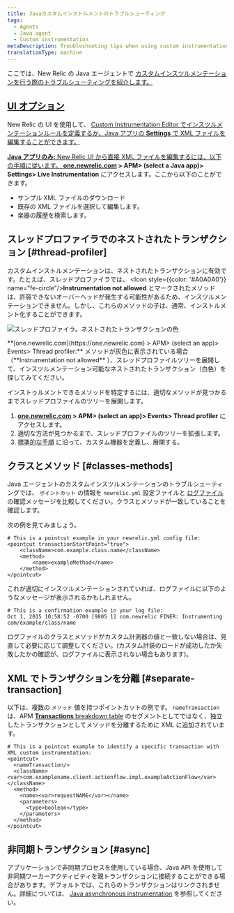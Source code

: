 ```yaml
---
title: Javaカスタムインストルメントのトラブルシューティング
tags:
  - Agents
  - Java agent
  - Custom instrumentation
metaDescription: Troubleshooting tips when using custom instrumentation with your New Relic Java agent.
translationType: machine
---
```



ここでは、New Relic の Java エージェントで [カスタムインスツルメンテーションを行う際のトラブルシューティングを紹介します。](/docs/agents/java-agent/custom-instrumentation/java-custom-instrumentation)

## [UI オプション](/docs/agents/java-agent/custom-instrumentation/java-custom-instrumentation)

[](/docs/agents/java-agent/custom-instrumentation/java-custom-instrumentation)New Relic の UI を使用して、 [Custom Instrumentation Editor でインスツルメンテーションルールを定義するか、Java アプリの **Settings** で XML ファイルを編集することができます。](/docs/agents/java-agent/custom-instrumentation/custom-instrumentation-editor-quickly-customize-your-java-instrumentation)

[](/docs/agents/java-agent/custom-instrumentation/custom-instrumentation-editor-quickly-customize-your-java-instrumentation)

[**Java アプリのみ:** New Relic UI から直接 XML ファイルを編集するには、以下の手順に従います。 ](/docs/agents/java-agent/custom-instrumentation/custom-instrumentation-editor-quickly-customize-your-java-instrumentation)**[one.newrelic.com](https://one.newrelic.com) > APM> (select a Java app)> Settings> Live Instrumentation** にアクセスします。ここから以下のことができます。

- サンプル XML ファイルのダウンロード
- 既存の XML ファイルを選択して編集します。
- 楽器の履歴を検索します。

## スレッドプロファイラでのネストされたトランザクション [#thread-profiler]

カスタムインストルメンテーションは、ネストされたトランザクションに有効です。たとえば、スレッドプロファイラでは、 <Icon style={{color: '#A0A0A0'}} name="fe-circle"/>**Instrumentation not allowed** とマークされたメソッドは、許容できないオーバーヘッドが発生する可能性があるため、インスツルメンテーションできません。しかし、これらのメソッドの子は、通常、インストルメント化することができます。

<img
  src={cropJavaCustomInstColors}
  title="スレッドプロファイラ。ネストされたトランザクションの色"
  alt="スレッドプロファイラ。ネストされたトランザクションの色"
/>

<figcaption>
  **[one.newrelic.com](https://one.newrelic.com) > APM> (select an app)> Events>
  Thread profiler:** メソッドが灰色に表示されている場合（**Instrumentation not
  allowed**
  ）、スレッドプロファイルツリーを展開して、インスツルメンテーション可能なネストされたトランザクション（白色）を探してみてください。
</figcaption>

インストゥルメントできるメソッドを特定するには、適切なメソッドが見つかるまでスレッドプロファイルのツリーを展開します。

1. **[one.newrelic.com](https://one.newrelic.com) > APM> (select an app)> Events> Thread profiler** にアクセスします。
2. 適切な方法が見つかるまで、スレッドプロファイルのツリーを拡張します。
3. [標準的な手順](/docs/agents/java-agent/custom-instrumentation/custom-instrumentation-editor-quickly-customize-your-java-instrumentation) に沿って、カスタム機器を定義し、展開する。

## クラスとメソッド [#classes-methods]

Java エージェントのカスタムインスツルメンテーションのトラブルシューティングでは、 `ポイントカット` の情報を `newrelic.yml` 設定ファイルと [ログファイル](/docs/agents/java-agent/troubleshooting/generating-logs-troubleshooting-java) の確認メッセージを比較してください。クラスとメソッドが一致していることを確認します。

次の例を見てみましょう。

```
# This is a pointcut example in your newrelic.yml config file:
<pointcut transactionStartPoint="true">
    <className>com.example.class.name</className>
    <method>
        <name>exampleMethod</name>
    </method>
</pointcut>
```

これが適切にインスツルメンテーションされていれば、ログファイルに以下のようなメッセージが表示されるかもしれません。

```
# This is a confirmation example in your log file:
Oct 1, 2015 10:58:52 -0700 [9805 1] com.newrelic FINER: Instrumenting com/example/class/name
```

ログファイルのクラスとメソッドがカスタム計測器の値と一致しない場合は、見直して必要に応じて調整してください。(カスタム計装のロードが成功したか失敗したかの確認が、ログファイルに表示されない場合もあります)。

## XML でトランザクションを分離 [#separate-transaction]

以下は、複数の `メソッド` 値を持つポイントカットの例です。 `nameTransaction` は、APM [**Transactions** breakdown table](/docs/apm/applications-menu/monitoring/transactions-page) のセグメントとしてではなく、独立したトランザクションとしてメソッドを分離するために XML に追加されています。

```
# This is a pointcut example to identify a specific transaction with XML custom instrumentation:
<pointcut>
  <nameTransaction/>
  <className><var>com.examplename.client.actionflow.impl.exampleActionFlow</var></className>
  <method>
    <name><var>requestNAME</var></name>
    <parameters>
      <type>boolean</type>
    </parameters>
  </method>
</pointcut>
```

## 非同期トランザクション [#async]

アプリケーションで非同期プロセスを使用している場合、Java API を使用して非同期ワーカーアクティビティを親トランザクションに接続することができる場合があります。デフォルトでは、これらのトランザクションはリンクされません。詳細については、 [Java asynchronous instrumentation](/docs/agents/java-agent/async-instrumentation/introduction-java-async-instrumentation) を参照してください。
